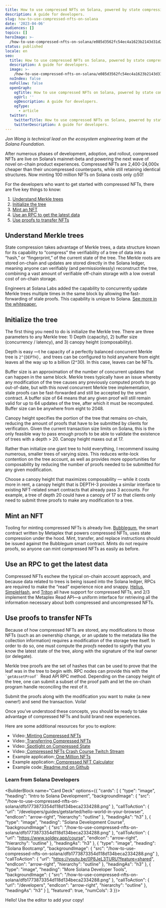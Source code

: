 ```yaml
---
title: How to use compressed NFTs on Solana, powered by state compression
description: A guide for developers.
slug: how-to-use-compressed-nfts-on-solana
date: '2023-04-06'
audiences: []
topics: []
heroImage: >-
  /how-to-use-compressed-nfts-on-solana/e085d3562fc54ec4a1623b2143d31d2d.png
status: published
locale: en
seo:
  title: How to use compressed NFTs on Solana, powered by state compression
  description: A guide for developers.
  image: >-
    /how-to-use-compressed-nfts-on-solana/e085d3562fc54ec4a1623b2143d31d2d.png
  noIndex: false
  noFollow: false
  openGraph:
    ogTitle: How to use compressed NFTs on Solana, powered by state compression
    ogUrl: ''
    ogDescription: A guide for developers.
    ogType:
      - article
  twitter:
    twitterTitle: How to use compressed NFTs on Solana, powered by state compression
    twitterDescription: A guide for developers.
---
```


_Jon Wong is technical lead on the ecosystem engineering team at the Solana Foundation._

After numerous phases of development, adoption, and rollout, compressed NFTs are live on Solana’s mainnet-beta and powering the next wave of novel on-chain product experiences. Compressed NFTs are 2,400-24,000x cheaper than their uncompressed counterparts, while still retaining identical structures. Now minting 100 million NFTs on Solana costs only ◎50!


<YouTube videoId="A_U1Nd41vPc" />


For the developers who want to get started with compressed NFTs, there are five key things to know:

1.  [Understand Merkle trees](https://solana.com/news/how-to-use-compressed-nfts-on-solana#understand-merkle-trees)
2.  [Initialize the tree](https://solana.com/news/how-to-use-compressed-nfts-on-solana#initialize-tree)
3.  [Mint an NFT](https://solana.com/news/how-to-use-compressed-nfts-on-solana#mint-an-nft)
4.  [Use an RPC to get the latest data](https://solana.com/news/how-to-use-compressed-nfts-on-solana#rpc)
5.  [Use proofs to transfer NFTs](https://solana.com/news/how-to-use-compressed-nfts-on-solana#proofs)

## Understand Merkle trees

State compression takes advantage of Merkle trees, a data structure known for its capability to “compress” the verifiability of a tree of data into a “hash,” or “fingerprint,” of the current state of the tree. The Merkle roots are stored on-chain and updates are stored directly in the Solana ledger, meaning anyone can verifiably (and permissionlessly) reconstruct the tree, combining a vast amount of verifiable off-chain storage with a low overall cost of on-chain storage. 

Engineers at Solana Labs added the capability to concurrently update Merkle trees multiple times in the same block by allowing the fast-forwarding of stale proofs. This capability is unique to Solana. [See more in the whitepaper.](https://drive.google.com/file/d/1BOpa5OFmara50fTvL0VIVYjtg-qzHCVc/view)

<h2>Initialize the tree</h2><p>The first thing you need to do is initialize the Merkle tree. There are three parameters to any Merkle tree: 1) Depth (capacity), 2) buffer size (concurrency / latency), and 3) canopy height (composability).</p><p>Depth is easy —t he capacity of a perfectly balanced concurrent Merkle tree is <code>2^{DEPTH}, </code>and trees can be configured to hold anywhere from eight leaves all the way up to a billion (2^30). In this case, leaves can be NFTs.</p><p>Buffer size is an approximation of the number of concurrent updates that can happen in the same block. Merkle trees typically have an issue whereby any modification of the tree causes any previously computed proofs to go out-of-date, but with this novel concurrent Merkle tree implementation, stale proofs can be fast-forwarded and still be accepted by the smart contract. A buffer size of 64 means that any given proof will still remain valid for up to 64 updates of the tree, after which it must be recomputed. Buffer size can be anywhere from eight to 2048.</p><p>Canopy height specifies the portion of the tree that remains on-chain, reducing the amount of proofs that have to be submitted by clients for verification. Given the current transaction size limits on Solana, this is the only feasible way to pass enough proofs to be able to validate the existence of trees with a depth &gt; 20. Canopy height maxes out at 17.</p><p>Rather than initialize one giant tree to hold everything, I recommend issuing numerous, smaller trees of varying sizes. This reduces write-lock contention on the tree account, as well as provides more opportunities for composability by reducing the number of proofs needed to be submitted for any given modification.</p><p>Choose a canopy height that maximizes composability — while it costs more in rent, a canopy height that is DEPTH-3 provides a similar interface to existing NFT-related smart contracts that already pass 3 accounts. For example, a tree of depth 20 could have a canopy of 17 so that clients only need to submit three proofs to make any modification to a tree.</p>

## Mint an NFT

Tooling for minting compressed NFTs is already live. [Bubblegum](https://github.com/metaplex-foundation/metaplex-program-library/tree/master/bubblegum/program), the smart contract written by Metaplex that powers compressed NFTs, uses state compression under the hood. Mint, transfer, and replace instructions should be issued against the Bubblegum smart contract. Mints do not require proofs, so anyone can mint compressed NFTs as easily as before.

## Use an RPC to get the latest data

Compressed NFTs eschew the typical on-chain account approach, and because data related to trees is being issued into the Solana ledger, RPCs are required to make the “read” experience nice and snappy. [Helius](https://helius.xyz/), [SimpleHash](https://simplehash.com/), and [Triton](https://triton.one/#/) all have support for compressed NFTs, and 2/3 implement the Metaplex Read API—a uniform interface for retrieving all the information necessary about both compressed and uncompressed NFTs.

<h2>Use proofs to transfer NFTs</h2><p>Because of how compressed NFTs are stored, any modifications to those NFTs (such as an ownership change, or an update to the metadata like the collection information) requires a modification of the storage tree itself. In order to do so, one must compute the <em>proofs</em> needed to signify that you know the latest state of the tree, along with the signature of the leaf owner (or delegate).&nbsp;</p><p>Merkle tree proofs are the set of hashes that can be used to prove that the leaf was in the tree to begin with.&nbsp;RPC nodes can provide this with the <code>`getAssetProof` </code>Read API RPC method. Depending on the canopy height of the tree, one can submit a subset of the proof path and let the on-chain program handle reconciling the rest of it.&nbsp;</p><p>Submit the proofs along with the modification you want to make (a new owner!) and send the transaction. Voila!</p><p>Once you’ve understood these concepts, you should be ready to take advantage of compressed NFTs and build brand new experiences.</p><p>Here are some additional resources for you to explore:</p><ul><li>Video:<a href="https://www.youtube.com/watch?v=A_U1Nd41vPc" rel="noopener noreferrer" target="_blank"> Minting Compressed NFTs</a></li><li>Video:<a href="https://www.youtube.com/watch?v=FOO5eT7K_e4" rel="noopener noreferrer" target="_blank"> Transferring Compressed NFTs</a></li><li>Video:<a href="https://youtu.be/W4xm4kuXwQk" rel="noopener noreferrer" target="_blank"> Spotlight on Compressed State</a></li><li>Video:<a href="https://www.twitch.tv/videos/1779068559" rel="noopener noreferrer" target="_blank"> Compressed NFTs Crash Course Twitch Stream</a></li><li>Example application:<a href="https://www.onemillionnfts.page/" rel="noopener noreferrer" target="_blank"> One Million NFTs</a></li><li>Example application:<a href="https://compressed.app/" rel="noopener noreferrer" target="_blank"> Compressed NFT Calculator</a></li><li>Example code:<a href="https://github.com/solana-developers/compressed-nfts/#readme" rel="noopener noreferrer" target="_blank"> Readme.md on Github</a></li></ul>

### Learn from Solana Developers

<BuilderBlock name="Card Deck" options={{
  "cards": [
    {
      "type": "image",
      "heading": "Intro to Solana Development",
      "backgroundImage": {
        "src": "/how-to-use-compressed-nfts-on-solana/dfb1773873354d118d134beca2334288.png"
      },
      "callToAction": {
        "url": "/developers/guides/getstarted/hello-world-in-your-browser",
        "endIcon": "arrow-right",
        "hierarchy": "outline"
      },
      "headingAs": "h3"
    },
    {
      "type": "image",
      "heading": "Solana Development Course",
      "backgroundImage": {
        "src": "/how-to-use-compressed-nfts-on-solana/dfb1773873354d118d134beca2334288.png"
      },
      "callToAction": {
        "url": "https://www.soldev.app/course",
        "endIcon": "arrow-right",
        "hierarchy": "outline"
      },
      "headingAs": "h3"
    },
    {
      "type": "image",
      "heading": "Solana Bootcamp",
      "backgroundImage": {
        "src": "/how-to-use-compressed-nfts-on-solana/dfb1773873354d118d134beca2334288.png"
      },
      "callToAction": {
        "url": "https://youtu.be/0P8JeL3TURU?feature=shared",
        "endIcon": "arrow-right",
        "hierarchy": "outline"
      },
      "headingAs": "h3"
    },
    {
      "type": "image",
      "heading": "More Solana Developer Tools",
      "backgroundImage": {
        "src": "/how-to-use-compressed-nfts-on-solana/dfb1773873354d118d134beca2334288.png"
      },
      "callToAction": {
        "url": "/developers",
        "endIcon": "arrow-right",
        "hierarchy": "outline"
      },
      "headingAs": "h3"
    }
  ],
  "featured": true,
  "numCols": 3
}}>

</BuilderBlock>

Hello! Use the editor to add your copy!
